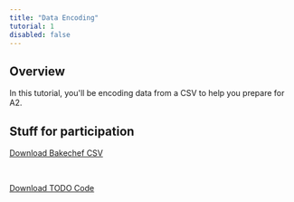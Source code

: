 ```yaml
---
title: "Data Encoding"
tutorial: 1
disabled: false
---
```


## Overview

In this tutorial, you'll be encoding data from a CSV to help you prepare for A2.

## Stuff for participation

<a className="font-medium underline underline-offset-2 hover:underline-offset-4 transition-all duration-300 dark:text-teal-400 text-teal-500"
href="/~dante.kirsman/cpsc383/bakechefData.csv" download>Download Bakechef CSV</a>

<br/>

<a className="font-medium underline underline-offset-2 hover:underline-offset-4 transition-all duration-300 dark:text-teal-400 text-teal-500"
href="/~dante.kirsman/cpsc383/todo_bakechef.py" download>Download TODO Code</a>


